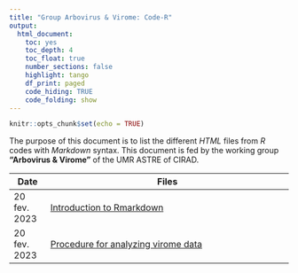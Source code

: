 ```yaml
---
title: "Group Arbovirus & Virome: Code-R"
output:
  html_document:
    toc: yes
    toc_depth: 4
    toc_float: true
    number_sections: false
    highlight: tango
    df_print: paged
    code_hiding: TRUE
    code_folding: show
---
```


```r
knitr::opts_chunk$set(echo = TRUE)
```



The purpose of this document is to list the different *HTML* files from *R* codes with *Markdown* syntax. This document is fed by the working group **"Arbovirus & Virome"** of the UMR ASTRE of CIRAD.



Date         | Files                                                              
------------ | --------------------------------------------------------------------------
20 fev. 2023 | [Introduction to Rmarkdown](Introduction-à-Rmarkdown.html)  
20 fev. 2023 | [Procedure for analyzing virome data](PROCEDURE-POUR-ANALYSER-LES-DONNEES-DU-VIROME-EN-SORTIE-DU-PIPELINE_RMARKDOWN.html)

                                         